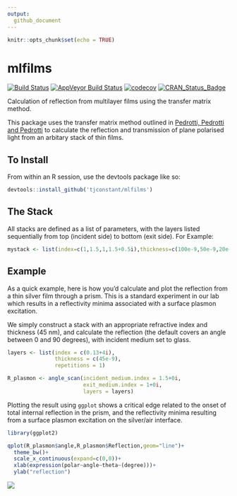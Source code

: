```yaml
---
output:
  github_document
---
```


```r
knitr::opts_chunk$set(echo = TRUE)
```

mlfilms
=======

[![Build Status](https://travis-ci.org/tjconstant/mlfilms.svg?branch=master)](https://travis-ci.org/tjconstant/mlfilms) [![AppVeyor Build Status](https://ci.appveyor.com/api/projects/status/github/tjconstant/mlfilms?branch=master&svg=true)](https://ci.appveyor.com/project/tjconstant/mlfilms) [![codecov](https://codecov.io/gh/tjconstant/mlfilms/branch/master/graph/badge.svg)](https://codecov.io/gh/tjconstant/mlfilms) [![CRAN\_Status\_Badge](http://www.r-pkg.org/badges/version/mlfilms)](https://cran.r-project.org/package=mlfilms)


Calculation of reflection from multilayer films using the transfer matrix method.

This package uses the transfer matrix method outlined in [Pedrotti, Pedrotti and Pedrotti](http://www.amazon.com/Introduction-Optics-3rd-Frank-Pedrotti/dp/0131499335) to calculate the reflection and transmission of plane polarised light from an arbitary stack of thin films.

To Install
----------

From within an R session, use the devtools package like so:
```r
devtools::install_github('tjconstant/mlfilms')
```

The Stack
----------

All stacks are defined as a list of parameters, with the layers listed sequentially from top (incident side) to bottom (exit side). 
For Example:

```r
mystack <- list(index=c(1,1.5,1,1.5+0.5i),thickness=c(100e-9,50e-9,20e-9,100e-9), repetitions=1)

```

Example
-------
As a quick example, here is how you'd calculate and plot the reflection from a thin silver film through a prism. This is a standard experiment in our lab which results in a reflectivity minima associated with a surface plasmon excitation.

We simply construct a stack with an appropriate refractive index and thickness (45 nm), and calculate the reflection (the default covers an angle between 0 and 90 degrees), with incident medium set to glass.

```r
layers <- list(index = c(0.13+4i), 
               thickness = c(45e-9),
               repetitions = 1)

R_plasmon <- angle_scan(incident_medium.index = 1.5+0i,
                        exit_medium.index = 1+0i,
                        layers = layers)
```

Plotting the result using `ggplot` shows a critical edge related to the onset of total internal reflection in the prism, and the reflectivity minima resulting from a surface plasmon excitation on the silver/air interface.

```r
library(ggplot2)

qplot(R_plasmon$angle,R_plasmon$Reflection,geom="line")+
  theme_bw()+
  scale_x_continuous(expand=c(0,0))+
  xlab(expression(polar~angle~theta~(degree)))+
  ylab("reflection")
```

![](https://i0.wp.com/i.imgur.com/V4zXdjE.png)



